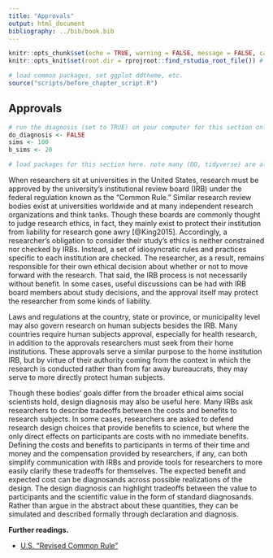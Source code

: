 ```yaml
---
title: "Approvals"
output: html_document
bibliography: ../bib/book.bib 
---
```


<!-- note do_bookdown is set in index.rmd, so we know if you're running just this .Rmd or compiling the book-->
```r
knitr::opts_chunk$set(echo = TRUE, warning = FALSE, message = FALSE, cache = FALSE)
knitr::opts_knit$set(root.dir = rprojroot::find_rstudio_root_file()) # files are all relative to RStudio project home
```

```r
# load common packages, set ggplot ddtheme, etc.
source("scripts/before_chapter_script.R")
```

<!-- start post here, do not edit above -->

## Approvals

<!-- make sure to rename the section title below -->

```r
# run the diagnosis (set to TRUE) on your computer for this section only before pushing to Github. no diagnosis will ever take place on github.
do_diagnosis <- FALSE
sims <- 100
b_sims <- 20
```

```r
# load packages for this section here. note many (DD, tidyverse) are already available, see scripts/package-list.R
```

When researchers sit at universities in the United States, research must be approved by the university's institutional review board (IRB) under the federal regulation known as the "Common Rule." Similar research review bodies exist at universities worldwide and at many independent research organizations and think tanks. Though these boards are commonly thought to judge research ethics, in fact, they mainly exist to protect their institution from liability for research gone awry [@King2015]. Accordingly, a researcher's obligation to consider their study's ethics is neither constrained nor checked by IRBs. Instead, a set of idiosyncratic rules and practices specific to each institution are checked. The researcher, as a result, remains responsible for their own ethical decision about whether or not to move forward with the research. That said, the IRB process is not necessarily without benefit. In some cases, useful discussions can be had with IRB board members about study decisions, and the approval itself may protect the researcher from some kinds of liability. 

Laws and regulations at the country, state or province, or municipality level may also govern research on human subjects besides the IRB. Many countries require human subjects approval, especially for health research, in addition to the approvals researchers must seek from their home institutions. These approvals serve a similar purpose to the home institution IRB, but by virtue of their authority coming from the context in which the research is conducted rather than from far away bureaucrats, they may serve to more directly protect human subjects.

Though these bodies' goals differ from the broader ethical aims social scientists hold, design diagnosis may also be useful here. Many IRBs ask researchers to describe tradeoffs between the costs and benefits to research subjects. In some cases, researchers are asked to defend research design choices that provide benefits to science, but where the only direct effects on participants are costs with no immediate benefits. Defining the costs and benefits to participants in terms of their time and money and the compensation provided by researchers, if any, can both simplify communication with IRBs and provide tools for researchers to more easily clarify these tradeoffs for themselves. The expected benefit and expected cost can be diagnosands across possible realizations of the design. The design diagnosis can highlight tradeoffs between the value to participants and the scientific value in the form of standard diagnosands. Rather than argue in the abstract about these quantities, they can be simulated and described formally through declaration and diagnosis.

**Further readings.**

- [U.S. "Revised Common Rule"](https://www.hhs.gov/ohrp/regulations-and-policy/regulations/finalized-revisions-common-rule/index.html)

<!-- Local research approval -->

<!-- Partner approval  -->


<!-- - IRB approval (purpose is to protect the university from liability) - Gary and Melissa's paper -->
<!-- - IRB approval at your institution and with others -->
<!-- - IRB in context where you are working - country IRBs, what to do if there is not a country IRB -->
<!-- - research clearances -->


<!-- - history: belmont report. tuskegee experiment. stanford prison experiment.  -->
<!-- - laws and IRBs: revised common rule, paper on IRBs -->
<!-- - guidelines from econ, poli sci, soc, psych. -->

